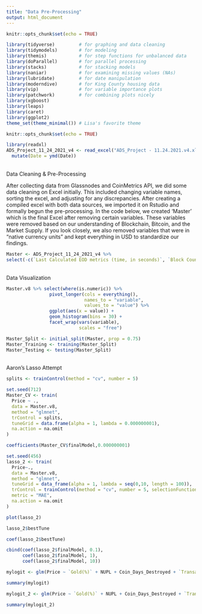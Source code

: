 ```yaml
---
title: "Data Pre-Processing"
output: html_document
---
```


```r
knitr::opts_chunk$set(echo = TRUE)
```


```r
library(tidyverse)         # for graphing and data cleaning
library(tidymodels)        # for modeling
library(themis)            # for step functions for unbalanced data
library(doParallel)        # for parallel processing
library(stacks)            # for stacking models
library(naniar)            # for examining missing values (NAs)
library(lubridate)         # for date manipulation
library(moderndive)        # for King County housing data
library(vip)               # for variable importance plots
library(patchwork)         # for combining plots nicely
library(xgboost)
library(leaps)
library(caret)
library(ggplot2)
theme_set(theme_minimal()) # Lisa's favorite theme
```


```r
knitr::opts_chunk$set(echo = TRUE)
```

```r
library(readxl)
ADS_Project_11_24_2021_v4 <- read_excel("ADS_Project - 11.24.2021.v4.xlsx") %>% 
  mutate(Date = ymd(Date))
```


<br> Data Cleaning & Pre-Processing

After collecting data from Glassnodes and CoinMetrics API, we did some data cleaning on Excel initially. This included changing variable names, sorting the excel, and adjusting for any discrepancies. After creating a compiled excel with both data sources, we imported it on Rstudio and formally begun the pre-processing. In the code below, we created 'Master' which is the final Excel after removing certain variables. These variables were removed based on our understanding of Blockchain, Bitcoin, and the Market Supply. If you look closely, we also removed variables that were in "native currency units" and kept everything in USD to standardize our findings. 


```r
Master <- ADS_Project_11_24_2021_v4 %>%
select(-c(`Last Calculated EOD metrics (time, in seconds)`, `Block Count`, `Block Size (mean, in bytes)`, `Block Weight, (mean`, `Capitalization of current supply, MVRV`, `Capitalization of free float, MVRV`, `Difficulty, Last Block`, `Difficulty, Mean Block`, `Mean Transaction Fee per Byte of all blocks, native units`, `Mean Transaction Fee per Byte, native units`, `Median Transaction Fee, native units`, `Median Fee per Transacation, USD`, `Addresses balance greater than 0.001 native units`, `Addresses balance greater than 0.01 native units`, `Addresses balance greater than 0.1 native units`,`Addresses balance greater than 100 native units`, `Addresses balance greater than 100K native units`, `Addresses balance greater than 10 native units`, `Addresses balance greater than 10K native units`, `Addresses balance greater than 1 native units`, `Addresses balance greater than 1K native units`, `Addresses balance greater than 1M native units`, `Addresses balance greater than 1in100K`, `Addresses balance greater than 1in100M`, `Addresses balance greater than 1in10B`, `Addresses balance greater than 1in10K`, `Addresses balance greater than 1in10K`, `Addresses balance greater than 1in10M`, `Addresses balance greater than 1in1B`, `Addresses balance greater than 1in1K`, `Addressesbalance greater than 1in1M`, `Total Fees, native units`, `Flow to exchanges, native units`, `Flow out exchanges, native units`, `Gas Limit Block`, `Gas Limit, transaction`, `Gas Used, transaction`, `Hash Rate Mean, 30d`, `Issuance, native units`, `Issuance, percent annualized`, `Issuance,  percent daily`, `Issuance Total, native units`,`NVT, adjusted, 90d MA`, `NVT, adjusted, free float,  90d MA`, `ROI, 1y (%)`, `Revenue, per hash unit (Native Currency)`, `Revenue Daily, per hash unit/second (Native Currency)`, `Miner Rev (Native Currency)`, `Supply, 10y Active`, `Supply, 5yr Active`, `Supply, 4yr Active`, `Supply, 3yr Active`, `Supply, 1yr Active Trailing (%)`, `Supply, in addresses (<0.001, native currency)`, `Supply, in addresses (<0.01M, native currency)`, `Supply, in addresses (<0.1, native currency)`, `Supply, in addresses (<1, native currency)`, `Supply, in addresses (<10, native currency)`, `Supply, in addresses (<100, native currency)`, `Supply, in addresses (<100K, native currency)`, `Supply, in addresses (<10K, native currency)`, `Supply, in addresses (<1K, native currency)`, `Supply, in addresses (<1M, native currency)`, `Supply, Miner address with 1 mining entity (native currency)`, `Supply, All Miners (native currency)`, `Transactions, adjusted transfer value (native currency)`, `Transactions, mean transfer value (native currency)`, `Transactions, median transfer value (native currency)`, `Transactions, mean transfer value ($)`, `Transactions, median transfer value (native currency)`, `Velocity, 1yr current supply`, `Volatility, 180d daily returns`, `Volatility, 30d daily returns`, `Price, BTC`, `Transactions, median transfer value ($)`, `Price, ($)`))
```

<br> Data Visualization

```r
Master.v8 %>% select(where(is.numeric)) %>%
                pivot_longer(cols = everything(),
                             names_to = "variable",
                             values_to = "value") %>%
                ggplot(aes(x = value)) +
                geom_histogram(bins = 30) + 
                facet_wrap(vars(variable),
                           scales = "free")
```

```r
Master_Split <- initial_split(Master, prop = 0.75)
Master_Training <- training(Master_Split)
Master_Testing <- testing(Master_Split)
```

<br> Aaron's Lasso Attempt



```r
splits <- trainControl(method = "cv", number = 5)

set.seed(712)
Master_CV <- train(
  Price ~ .,
  data = Master.v8,
  method = "glmnet",
  trControl = splits,
  tuneGrid = data.frame(alpha = 1, lambda = 0.000000001),
  na.action = na.omit
)

coefficients(Master_CV$finalModel,0.000000001)
```


```r
set.seed(456)
lasso_2 <- train(
  Price~.,
  data = Master.v8,
  method = "glmnet",
  tuneGrid = data_frame(alpha = 1, lambda = seq(0,10, length = 100)),
  trControl = trainControl(method = "cv", number = 5, selectionFunction = best),
  metric = "MAE",
  na.action = na.omit
)

plot(lasso_2)
```

```r
lasso_2$bestTune
```

```r
coef(lasso_2$bestTune)
```

```r
cbind(coef(lasso_2$finalModel, 0.1),
      coef(lasso_2$finalModel, 1),
      coef(lasso_2$finalModel, 10))
```

```r
mylogit <- glm(Price ~ `Gold(%)` + NUPL + Coin_Days_Destroyed + `Transactions, adjusted transfer value ($)` + `Supply, current` + `Supply, held by top 10% addresses` + `Supply, in addresses (<$10)` + `Network distribution factor` + `Capitalization of active native units supply, in USD`, data = Master.v7)

summary(mylogit)
```

```r
mylogit_2 <- glm(Price ~ `Gold(%)` + NUPL + Coin_Days_Destroyed + `Transactions, adjusted transfer value ($)` + `Network distribution factor`, data = Master.v7)

summary(mylogit_2)
```

